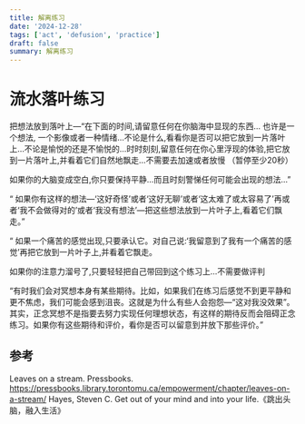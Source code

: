 ```yaml
---
title: 解离练习
date: '2024-12-28'
tags: ['act', 'defusion', 'practice']
draft: false
summary: 解离练习
---
```


# 流水落叶练习

把想法放到落叶上—“在下面的时间,请留意任何在你脑海中显现的东西… 也许是一个想法, 一个影像或者一种情绪…不论是什么,看看你是否可以把它放到一片落叶上…不论是愉悦的还是不愉悦的…时时刻刻,留意任何在你心里浮现的体验,把它放到一片落叶上,并看着它们自然地飘走…不需要去加速或者放慢 （暂停至少20秒）

如果你的大脑变成空白,你只要保持平静…而且时刻警悌任何可能会出现的想法…”

“ 如果你有这样的想法—‘这好奇怪’或者‘这好无聊’或者‘这太难了或太容易了’再或者‘我不会做得对的’或者‘我没有想法’—把这些想法放到一片叶子上,看着它们飘走。”

“ 如果一个痛苦的感觉出现,只要承认它。对自己说:‘我留意到了我有一个痛苦的感觉’再把它放到一片叶子上,并看着它飘走。

如果你的注意力溜号了,只要轻轻把自己带回到这个练习上…不需要做评判

“有时我们会对冥想本身有某些期待。比如，如果我们在练习后感觉不到更平静和更不焦虑，我们可能会感到沮丧。这就是为什么有些人会抱怨—“这对我没效果”。其实，正念冥想不是指要去努力实现任何理想状态，有这样的期待反而会阻碍正念练习。如果你有这些期待和评价，看你是否可以留意到并放下那些评价。”

## 参考

Leaves on a stream. Pressbooks. https://pressbooks.library.torontomu.ca/empowerment/chapter/leaves-on-a-stream/
Hayes, Steven C. Get out of your mind and into your life.《跳出头脑，融入生活》
